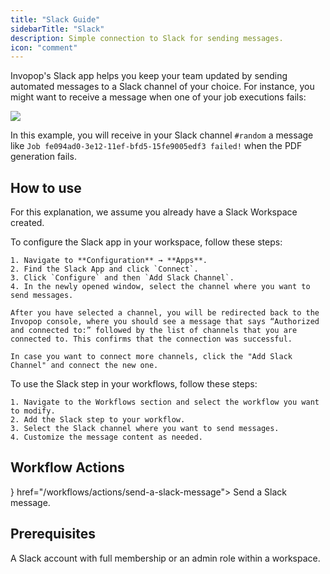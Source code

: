 ```yaml
---
title: "Slack Guide"
sidebarTitle: "Slack"
description: Simple connection to Slack for sending messages.
icon: "comment"
---
```


Invopop's Slack app helps you keep your team updated by sending automated messages to a Slack channel of your choice. For instance, you might want to receive a message when one of your job executions fails: 

<Frame caption="Example workflow with Slack"><img src="/apps/images/slack-workflow.png" /></Frame>

In this example, you will receive in your Slack channel `#random` a message like `Job fe094ad0-3e12-11ef-bfd5-15fe9005edf3 failed!` when the PDF generation fails.

## How to use

For this explanation, we assume you already have a Slack Workspace created.

<Steps>
  <Step title="Configure the Slack App">
    To configure the Slack app in your workspace, follow these steps:

    1. Navigate to **Configuration** → **Apps**.
    2. Find the Slack App and click `Connect`.
    3. Click `Configure` and then `Add Slack Channel`.
    4. In the newly opened window, select the channel where you want to send messages.

    After you have selected a channel, you will be redirected back to the Invopop console, where you should see a message that says “Authorized and connected to:” followed by the list of channels that you are connected to. This confirms that the connection was successful.

    In case you want to connect more channels, click the "Add Slack Channel" and connect the new one.
  </Step>
  <Step title="Add the Slack step to your workflows">
    To use the Slack step in your workflows, follow these steps:

    1. Navigate to the Workflows section and select the workflow you want to modify.
    2. Add the Slack step to your workflow.
    3. Select the Slack channel where you want to send messages.
    4. Customize the message content as needed.

  </Step>
</Steps>

## Workflow Actions

<CardGroup cols={1}>
  <Card title="Send a Slack Message"
    icon={<svg fill="none" xmlns="http://www.w3.org/2000/svg" viewBox="0 0 20 20"><path d="M12.3771 4.7876c1.0453 0 1.8902-.8448 1.8902-1.8902 0-1.0453-.8449-1.8902-1.8902-1.8902-1.0454 0-1.8902.8449-1.8902 1.8902v1.8902h1.8902Zm0 .9451c-1.0454 0-1.8902.845-1.8902 1.8903 0 1.0453.8448 1.8902 1.8902 1.8902h4.7255c1.0454 0 1.8902-.8449 1.8902-1.8902 0-1.0454-.8448-1.8903-1.8902-1.8903h-4.7255Z" fill="#E01E5A"/><path d="M4.7876 7.623c0-1.0454-.8449-1.8903-1.8902-1.8903-1.0454 0-1.8902.8449-1.8902 1.8902 0 1.0454.8448 1.8902 1.8902 1.8902h1.8902V7.623Zm.9594 0c0 1.0453.8449 1.8901 1.8902 1.8901 1.0454 0 1.8903-.8448 1.8903-1.8902V2.8831c0-1.0454-.845-1.8902-1.8903-1.8902-1.0453 0-1.8902.8448-1.8902 1.8902v4.7398Z" fill="#36C5F0"/><path d="M7.6372 15.1981c-1.0453 0-1.8902.8449-1.8902 1.8902 0 1.0454.8449 1.8903 1.8902 1.8903 1.0454 0 1.8903-.8449 1.8903-1.8903v-1.8902H7.6372Zm0-.9451c1.0454 0 1.8903-.8448 1.8903-1.8902 0-1.0453-.845-1.8902-1.8903-1.8902H2.8974c-1.0454 0-1.8902.8449-1.8902 1.8902 0 1.0454.8448 1.8902 1.8902 1.8902h4.7398Z" fill="#2EB67D"/><path d="M15.2124 12.3628c0 1.0454.8449 1.8902 1.8902 1.8902 1.0454 0 1.8902-.8448 1.8902-1.8902 0-1.0453-.8448-1.8902-1.8902-1.8902h-1.8902v1.8902Zm-.9451 0c0-1.0453-.8449-1.8902-1.8902-1.8902-1.0454 0-1.8902.8449-1.8902 1.8902v4.7399c0 1.0453.8448 1.8902 1.8902 1.8902 1.0453 0 1.8902-.8449 1.8902-1.8902v-4.7399Z" fill="#ECB22E"/></svg>} href="/workflows/actions/send-a-slack-message">
    Send a Slack message.
  </Card>
</CardGroup>

## Prerequisites

A Slack account with full membership or an admin role within a workspace.

